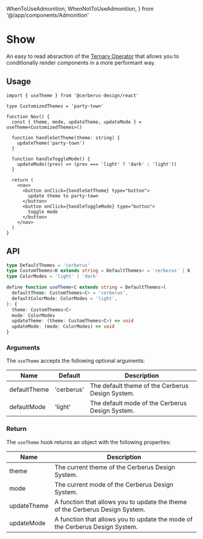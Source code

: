   WhenToUseAdmonition,
  WhenNotToUseAdmonition,
} from '@/app/components/Admonition'

# Show

An easy to read absraction of the [Ternary Operator](https://developer.mozilla.org/en-US/docs/Web/JavaScript/Reference/Operators/Conditional_Operator) that allows you to conditionally render components in a more performant way.

<WhenToUseAdmonition description="When you need display components based on a condition." />

## Usage

```tsx title="nav.tsx" {6}
import { useTheme } from '@cerberus-design/react'

type CustomizedThemes = 'party-town'

function Nav() {
  const { theme, mode, updateTheme, updateMode } = useTheme<CustomizedThemes>()

  function handleSetTheme(theme: string) {
    updateTheme('party-town')
  }

  function handleToggleMode() {
    updateMode((prev) => (prev === 'light' ? 'dark' : 'light'))
  }

  return (
    <nav>
      <button onClick={handleSetTheme} type="button">
        update theme to party-town
      </button>
      <button onClick={handleToggleMode} type="button">
        toggle mode
      </button>
    </nav>
  )
}
```

<WhenNotToUseAdmonition description="When you need to access or modify the theme or mode proprties in multiple components, consider using the ThemeProvider family instead." />

## API

```ts showLineNumbers=false
type DefaultThemes = 'cerberus'
type CustomThemes<K extends string = DefaultThemes> = 'cerberus' | K
type ColorModes = 'light' | 'dark'

define function useTheme<C extends string = DefaultThemes>(
  defaultTheme: CustomThemes<C> = 'cerberus',
  defaultColorMode: ColorModes = 'light',
): {
  theme: CustomThemes<C>
  mode: ColorModes
  updateTheme: (theme: CustomThemes<C>) => void
  updateMode: (mode: ColorModes) => void
}
```

### Arguments

The `useTheme` accepts the following optional arguments:

| Name         | Default    | Description                                      |
| ------------ | ---------- | ------------------------------------------------ |
| defaultTheme | 'cerberus' | The default theme of the Cerberus Design System. |
| defaultMode  | 'light'    | The default mode of the Cerberus Design System.  |

### Return

The `useTheme` hook returns an object with the following properties:

| Name        | Description                                                                   |
| ----------- | ----------------------------------------------------------------------------- |
| theme       | The current theme of the Cerberus Design System.                              |
| mode        | The current mode of the Cerberus Design System.                               |
| updateTheme | A function that allows you to update the theme of the Cerberus Design System. |
| updateMode  | A function that allows you to update the mode of the Cerberus Design System.  |

